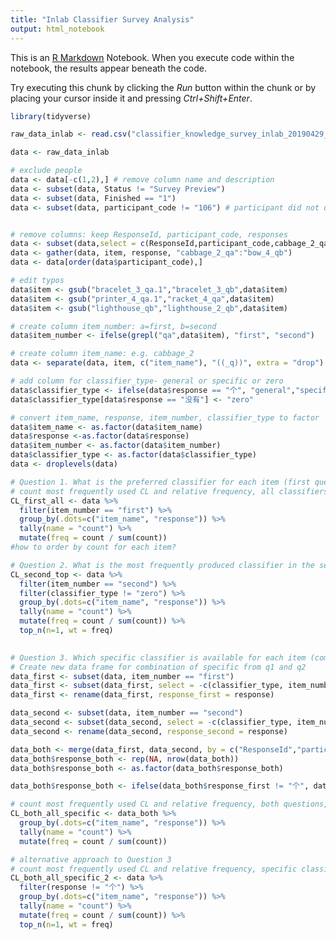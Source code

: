 ```yaml
---
title: "Inlab Classifier Survey Analysis"
output: html_notebook
---
```


This is an [R Markdown](http://rmarkdown.rstudio.com) Notebook. When you execute code within the notebook, the results appear beneath the code. 

Try executing this chunk by clicking the *Run* button within the chunk or by placing your cursor inside it and pressing *Ctrl+Shift+Enter*. 

```r
library(tidyverse)
```


```r
raw_data_inlab <- read.csv("classifier_knowledge_survey_inlab_20190429_20191025.csv", encoding="UTF-8")

data <- raw_data_inlab
```


```r

# exclude people
data <- data[-c(1,2),] # remove column name and description
data <- subset(data, Status != "Survey Preview")
data <- subset(data, Finished == "1")
data <- subset(data, participant_code != "106") # participant did not use classifiers


# remove columns: keep ResponseId, participant_code, responses
data <- subset(data,select = c(ResponseId,participant_code,cabbage_2_qa:bow_4_qb))
data <- gather(data, item, response, "cabbage_2_qa":"bow_4_qb")
data <- data[order(data$participant_code),]

# edit typos
data$item <- gsub("bracelet_3_qa.1","bracelet_3_qb",data$item)
data$item <- gsub("printer_4_qa.1","racket_4_qa",data$item)
data$item <- gsub("lighthouse_qb","lighthouse_2_qb",data$item)

```

```r

# create column item_number: a=first, b=second
data$item_number <- ifelse(grepl("qa",data$item), "first", "second")

# create column item_name: e.g. cabbage_2
data <- separate(data, item, c("item_name"), "((_q))", extra = "drop")

# add column for classifier_type- general or specific or zero
data$classifier_type <- ifelse(data$response == "个", "general","specific")
data$classifier_type[data$response == "没有"] <- "zero"

# convert item_name, response, item_number, classifier_type to factor
data$item_name <- as.factor(data$item_name)
data$response <-as.factor(data$response)
data$item_number <- as.factor(data$item_number)
data$classifier_type <- as.factor(data$classifier_type)
data <- droplevels(data)
```


```r
# Question 1. What is the preferred classifier for each item (first question)?
# count most frequently used CL and relative frequency, all classifiers, sorted by item
CL_first_all <- data %>% 
  filter(item_number == "first") %>% 
  group_by(.dots=c("item_name", "response")) %>% 
  tally(name = "count") %>% 
  mutate(freq = count / sum(count))
#how to order by count for each item?

```

```r
# Question 2. What is the most frequently produced classifier in the second question?
CL_second_top <- data %>%
  filter(item_number == "second") %>%
  filter(classifier_type != "zero") %>%
  group_by(.dots=c("item_name", "response")) %>% 
  tally(name = "count") %>%
  mutate(freq = count / sum(count)) %>% 
  top_n(n=1, wt = freq)
  
```

```r
# Question 3. Which specific classifier is available for each item (combination of q1 and q2)?
# Create new data frame for combination of specific from q1 and q2
data_first <- subset(data, item_number == "first")
data_first <- subset(data_first, select = -c(classifier_type, item_number))
data_first <- rename(data_first, response_first = response)

data_second <- subset(data, item_number == "second")
data_second <- subset(data_second, select = -c(classifier_type, item_number))
data_second <- rename(data_second, response_second = response)

data_both <- merge(data_first, data_second, by = c("ResponseId","participant_code", "item_name"))
data_both$response_both <- rep(NA, nrow(data_both))
data_both$response_both <- as.factor(data_both$response_both)

data_both$response_both <- ifelse(data_both$response_first != "个", data_both$response_first, data_both$response_second)

```

```r
# count most frequently used CL and relative frequency, both questions, sorted by item
CL_both_all_specific <- data_both %>%
  group_by(.dots=c("item_name", "response")) %>% 
  tally(name = "count") %>% 
  mutate(freq = count / sum(count))
```

```r
# alternative approach to Question 3
# count most frequently used CL and relative frequency, specific classifiers only, from both questions
CL_both_all_specific_2 <- data %>% 
  filter(response != "个") %>%
  group_by(.dots=c("item_name", "response")) %>% 
  tally(name = "count") %>% 
  mutate(freq = count / sum(count)) %>%
  top_n(n=1, wt = freq)

```
